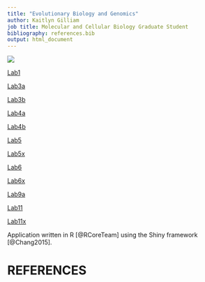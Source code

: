 ```yaml
---
title: "Evolutionary Biology and Genomics"
author: Kaitlyn Gilliam
job title: Molecular and Cellular Biology Graduate Student
bibliography: references.bib
output: html_document
---
```

![](images/genomics.jpg)

[Lab1](Lab1_katiegilliam.html)

[Lab3a](Lab3/Lab3a.html)

[Lab3b](Lab3/Lab3b.html)

[Lab4a](Lab4.html)

[Lab4b](Lab4b.html)

[Lab5](Lab5.html)

[Lab5x](Lab5x.html)

[Lab6](Lab6.html)

[Lab6x](Lab6x.html)

[Lab9a](Lab9a.html)

[Lab11](Lab11.html)

[Lab11x](Lab11x.html)

Application written in R [@RCoreTeam] using the Shiny framework [@Chang2015].

# REFERENCES